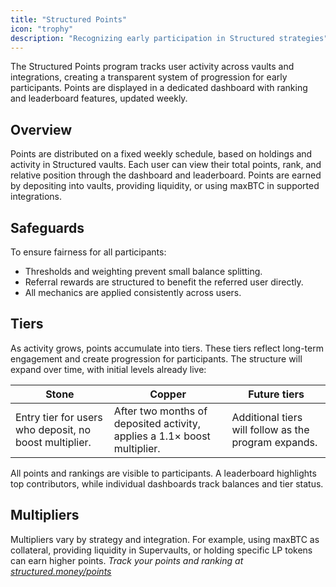 ```yaml
---
title: "Structured Points"
icon: "trophy"
description: "Recognizing early participation in Structured strategies"
---
```


The Structured Points program tracks user activity across vaults and integrations, creating a transparent system of progression for early participants. Points are displayed in a dedicated dashboard with ranking and leaderboard features, updated weekly.

## Overview

<CardGroup cols={3}>
  <Card title="Weekly allocation" icon="calendar" iconType="duotone">
    Points are distributed on a fixed weekly schedule, based on holdings and activity in Structured vaults.
  </Card>

  <Card title="Transparent tracking" icon="chart-line" iconType="duotone">
    Each user can view their total points, rank, and relative position through the dashboard and leaderboard.
  </Card>
    
  <Card title="Strategy-based earning" icon="coins" iconType="duotone">
    Points are earned by depositing into vaults, providing liquidity, or using maxBTC in supported integrations.
  </Card>
</CardGroup>

## Safeguards

To ensure fairness for all participants:

- Thresholds and weighting prevent small balance splitting.
- Referral rewards are structured to benefit the referred user directly.
- All mechanics are applied consistently across users.

## Tiers

As activity grows, points accumulate into tiers. These tiers reflect long-term engagement and create progression for participants. The structure will expand over time, with initial levels already live:

| **Stone** | **Copper** | **Future tiers**  |
| --- | --- | --- |
| Entry tier for users who deposit, no boost multiplier. | After two months of deposited activity, applies a 1.1× boost multiplier. | Additional tiers will follow as the program expands. |

All points and rankings are visible to participants. A leaderboard highlights top contributors, while individual dashboards track balances and tier status.

## **Multipliers**

Multipliers vary by strategy and integration. For example, using maxBTC as collateral, providing liquidity in Supervaults, or holding specific LP tokens can earn higher points.
<Note>
*Track your points and ranking at [structured.money/points](https://structured.money/points)*
</Note>
